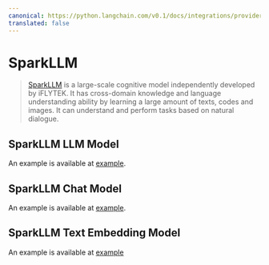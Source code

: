 ```yaml
---
canonical: https://python.langchain.com/v0.1/docs/integrations/providers/sparkllm
translated: false
---
```


# SparkLLM

>[SparkLLM](https://xinghuo.xfyun.cn/spark) is a large-scale cognitive model independently developed by iFLYTEK.
It has cross-domain knowledge and language understanding ability by learning a large amount of texts, codes and images.
It can understand and perform tasks based on natural dialogue.

## SparkLLM LLM Model

An example is available at [example](/docs/integrations/llms/sparkllm).

## SparkLLM Chat Model

An example is available at [example](/docs/integrations/chat/sparkllm).

## SparkLLM Text Embedding Model

An example is available at [example](/docs/integrations/text_embedding/sparkllm)